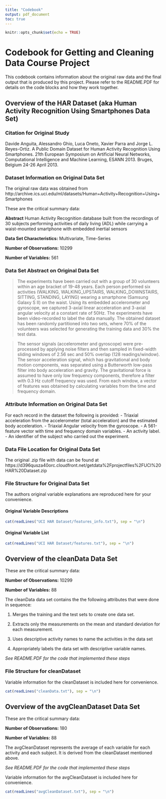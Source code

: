 ```yaml
---
title: "Codebook"
output: pdf_document
toc: true
---
```


```r
knitr::opts_chunk$set(echo = TRUE)
```

# Codebook for Getting and Cleaning Data Course Project

This codebook contains information about the original raw data and the final output
that is produced by this project. Please refer to the README.PDF for details on the 
code blocks and how they work together.

## Overview of the HAR Dataset (aka Human Activity Recognition Using Smartphones Data Set)

### Citation for Original Study
Davide Anguita, Alessandro Ghio, Luca Oneto, Xavier Parra and Jorge L. Reyes-Ortiz. A Public Domain Dataset for Human Activity Recognition Using Smartphones. 21th European Symposium on Artificial Neural Networks, Computational Intelligence and Machine Learning, ESANN 2013. Bruges, Belgium 24-26 April 2013.

### Dataset Information on Original Data Set
The original raw data was obtained from http://archive.ics.uci.edu/ml/datasets/Human+Activity+Recognition+Using+Smartphones  


These are the critical summary data:

**Abstract** Human Activity Recognition database built from the recordings of 30 subjects performing activities of daily living (ADL) while carrying a waist-mounted smartphone with embedded inertial sensors

**Data Set Characteristics:** Multivariate, Time-Series

**Number of Observations:** 10299

**Number of Variables:** 561

### Data Set Abstract on Original Data Set

>The experiments have been carried out with a group of 30 volunteers within an age 
bracket of 19-48 years. Each person performed six activities (WALKING, 
WALKING_UPSTAIRS, WALKING_DOWNSTAIRS, SITTING, STANDING, LAYING) wearing a 
smartphone (Samsung Galaxy S II) on the waist. Using its embedded accelerometer 
and gyroscope, we captured 3-axial linear acceleration and 3-axial angular velocity 
at a constant rate of 50Hz. The experiments have been video-recorded to label the 
data manually. The obtained dataset has been randomly partitioned into two sets, 
where 70% of the volunteers was selected for generating the training data and 30% the test data.

>The sensor signals (accelerometer and gyroscope) were pre-processed by applying 
noise filters and then sampled in fixed-width sliding windows of 2.56 sec and 50% 
overlap (128 readings/window). The sensor acceleration signal, which has gravitational 
and body motion components, was separated using a Butterworth low-pass filter into body 
acceleration and gravity. The gravitational force is assumed to have only low frequency 
components, therefore a filter with 0.3 Hz cutoff frequency was used. From each window, 
a vector of features was obtained by calculating variables from the time and frequency domain.

### Attribute Information on Original Data Set
For each record in the dataset the following is provided:
- Triaxial acceleration from the accelerometer (total acceleration) and the estimated body acceleration.
- Triaxial Angular velocity from the gyroscope.
- A 561-feature vector with time and frequency domain variables.
- An activity label.
- An identifier of the subject who carried out the experiment.


### Data File Location for Original Data Set

The original .zip file with data can be found at https://d396qusza40orc.cloudfront.net/getdata%2Fprojectfiles%2FUCI%20HAR%20Dataset.zip  

### File Structure for Original Data Set

The authors original variable explanations are reproduced here for your convenience.

#### Original Variable Descriptions
```r
cat(readLines("UCI HAR Dataset/features_info.txt"), sep = "\n")
```

#### Original Variable List
```r
cat(readLines("UCI HAR Dataset/features.txt"), sep = "\n")
```

## Overview of the cleanData Data Set

These are the critical summary data:

**Number of Observations:** 10299

**Number of Variables:** 88  


The cleanData data set contains the the following attributes that were done in sequence:

1. Merges the training and the test sets to create one data set.

2. Extracts only the measurements on the mean and standard deviation for each measurement. 

3. Uses descriptive activity names to name the activities in the data set

4. Appropriately labels the data set with descriptive variable names. 

*See README.PDF for the code that implemented these steps*

### File Structure for cleanDataset

Variable information for the cleanDataset is included here for convenience.
```r
cat(readLines("cleanData.txt"), sep = "\n")
```

## Overview of the avgCleanDataset Data Set

These are the critical summary data:

**Number of Observations:** 180

**Number of Variables:** 88  

The avgCleanDataset represents the average of each variable for each activity and 
each subject. It is derived from the cleanDataset mentioned above. 

*See README.PDF for the code that implemented these steps*

Variable information for the avgCleanDataset is included here for convenience.
```r
cat(readLines("avgCleanDataset.txt"), sep = "\n")
```
